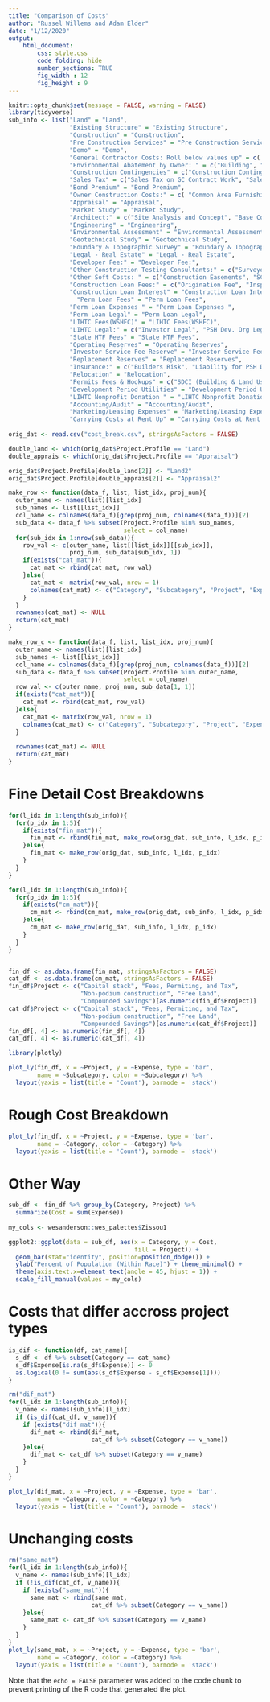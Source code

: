 ```yaml
---
title: "Comparison of Costs"
author: "Russel Willems and Adam Elder"
date: "1/12/2020"
output: 
    html_document:
        css: style.css
        code_folding: hide
        number_sections: TRUE
        fig_width : 12
        fig_height : 9
---
```


```r
knitr::opts_chunk$set(message = FALSE, warning = FALSE)
library(tidyverse)
sub_info <- list("Land" = "Land", 
                 "Existing Structure" = "Existing Structure",
                 "Construction" = "Construction",
                 "Pre Construction Services" = "Pre Construction Services",
                 "Demo" = "Demo",
                 "General Contractor Costs: Roll below values up" = c( "New Building", "Rehab", "Furnishings", "Appliances", "Site Work/Infrastructure", "Flooring", "Land Improvements", "Off site infrastructure", "Environmental Abatement (Building)", "Environmental Abatement (Land)", "Contractor Profit", "Contractor Overhead"),
                 "Environmental Abatement by Owner: " = c("Building", "Land2"),
                 "Construction Contingencies" = c("Construction Contingency", "Escalation", "Contractor Contingency"),
                 "Sales Tax" = c("Sales Tax on GC Contract Work", "Sales Tax on Contingency + Owner Direct Work"),
                 "Bond Premium" = "Bond Premium",
                 "Owner Construction Costs:" = c( "Common Area Furnishings", "Apartment Furnishings ", "Low Voltage Contractor", "Other Owner Direct Contracts"),
                 "Appraisal" = "Appraisal",
                 "Market Study" = "Market Study",
                 "Architect:" = c("Site Analysis and Concept", "Base Contract", "Capital Needs Assessment", "Reimbursables"),
                 "Engineering" = "Engineering",
                 "Environmental Assessment" = "Environmental Assessment",
                 "Geotechnical Study" = "Geotechnical Study",
                 "Boundary & Topographic Survey" = "Boundary & Topographic Survey",
                 "Legal - Real Estate" = "Legal - Real Estate",
                 "Developer Fee:" = "Developer Fee:",
                 "Other Construction Testing Consultants:" = c("Surveyor Monitoring", "Air Barrier & Window Testing", "Geotech Monitoring", "Structural Testing (Special Inspections)", "HVAC & Plumbing Commissioning"),
                 "Other Soft Costs: " = c("Construction Easements", "SCL Transformer Trucking"),
                 "Construction Loan Fees:" = c("Origination Fee", "Inspections", "Appraisal2", "Bank Legal", "PSH DEV org Legal"),
                 "Construction Loan Interest" = "Construction Loan Interest",  
                   "Perm Loan Fees" = "Perm Loan Fees",
                 "Perm Loan Expenses " = "Perm Loan Expenses ",
                 "Perm Loan Legal" = "Perm Loan Legal",
                 "LIHTC Fees(WSHFC)" = "LIHTC Fees(WSHFC)",
                 "LIHTC Legal:" = c("Investor Legal", "PSH Dev. Org Legal"),
                 "State HTF Fees" = "State HTF Fees",
                 "Operating Reserves" = "Operating Reserves",
                 "Investor Service Fee Reserve" = "Investor Service Fee Reserve",
                 "Replacement Reserves" = "Replacement Reserves",
                 "Insurance:" = c("Builders Risk", "Liability for PSH Dev org", "Other"),
                 "Relocation" = "Relocation",
                 "Permits Fees & Hookups" = c("SDCI (Building & Land Use)", "Seattle City Light ", "SDOT ", "SPU", "KC Wastewater Treatment", "Phone/Cable/Internet"),
                 "Development Period Utilities" = "Development Period Utilities",
                 "LIHTC Nonprofit Donation " = "LIHTC Nonprofit Donation ",
                 "Accounting/Audit" = "Accounting/Audit",
                 "Marketing/Leasing Expenses" = "Marketing/Leasing Expenses",
                 "Carrying Costs at Rent Up" = "Carrying Costs at Rent Up")
  
orig_dat <- read.csv("cost_break.csv", stringsAsFactors = FALSE)

double_land <- which(orig_dat$Project.Profile == "Land")
double_apprais <- which(orig_dat$Project.Profile == "Appraisal")

orig_dat$Project.Profile[double_land[2]] <- "Land2"
orig_dat$Project.Profile[double_apprais[2]] <- "Appraisal2"

make_row <- function(data_f, list, list_idx, proj_num){
  outer_name <- names(list)[list_idx]
  sub_names <- list[[list_idx]]
  col_name <- colnames(data_f)[grep(proj_num, colnames(data_f))][2]
  sub_data <- data_f %>% subset(Project.Profile %in% sub_names, 
                                select = col_name)
  for(sub_idx in 1:nrow(sub_data)){
    row_val <- c(outer_name, list[[list_idx]][[sub_idx]],
                 proj_num, sub_data[sub_idx, 1])
    if(exists("cat_mat")){
      cat_mat <- rbind(cat_mat, row_val)
    }else{
      cat_mat <- matrix(row_val, nrow = 1)
      colnames(cat_mat) <- c("Category", "Subcategory", "Project", "Expense")
    }
  }
  rownames(cat_mat) <- NULL
  return(cat_mat)
}

make_row_c <- function(data_f, list, list_idx, proj_num){
  outer_name <- names(list)[list_idx]
  sub_names <- list[[list_idx]]
  col_name <- colnames(data_f)[grep(proj_num, colnames(data_f))][2]
  sub_data <- data_f %>% subset(Project.Profile %in% outer_name, 
                                select = col_name)
  row_val <- c(outer_name, proj_num, sub_data[1, 1])
  if(exists("cat_mat")){
    cat_mat <- rbind(cat_mat, row_val)
  }else{
    cat_mat <- matrix(row_val, nrow = 1)
    colnames(cat_mat) <- c("Category", "Subcategory", "Project", "Expense")
  }
  
  rownames(cat_mat) <- NULL
  return(cat_mat)
}
```

# Fine Detail Cost Breakdowns

```r
for(l_idx in 1:length(sub_info)){
  for(p_idx in 1:5){
    if(exists("fin_mat")){
      fin_mat <- rbind(fin_mat, make_row(orig_dat, sub_info, l_idx, p_idx))
    }else{
      fin_mat <- make_row(orig_dat, sub_info, l_idx, p_idx)
    }
  }
}

for(l_idx in 1:length(sub_info)){
  for(p_idx in 1:5){
    if(exists("cm_mat")){
      cm_mat <- rbind(cm_mat, make_row(orig_dat, sub_info, l_idx, p_idx))
    }else{
      cm_mat <- make_row(orig_dat, sub_info, l_idx, p_idx)
    }
  }
}


fin_df <- as.data.frame(fin_mat, stringsAsFactors = FALSE)
cat_df <- as.data.frame(cm_mat, stringsAsFactors = FALSE)
fin_df$Project <- c("Capital stack", "Fees, Permiting, and Tax",
                    "Non-podium construction", "Free Land",
                    "Compounded Savings")[as.numeric(fin_df$Project)]
cat_df$Project <- c("Capital stack", "Fees, Permiting, and Tax",
                    "Non-podium construction", "Free Land",
                    "Compounded Savings")[as.numeric(cat_df$Project)]
fin_df[, 4] <- as.numeric(fin_df[, 4])
cat_df[, 4] <- as.numeric(cat_df[, 4])

library(plotly)

plot_ly(fin_df, x = ~Project, y = ~Expense, type = 'bar', 
        name = ~Subcategory, color = ~Subcategory) %>%
  layout(yaxis = list(title = 'Count'), barmode = 'stack')
```

# Rough Cost Breakdown

```r
plot_ly(fin_df, x = ~Project, y = ~Expense, type = 'bar', 
        name = ~Category, color = ~Category) %>%
  layout(yaxis = list(title = 'Count'), barmode = 'stack')
```

# Other Way

```r
sub_df <- fin_df %>% group_by(Category, Project) %>% 
  summarize(Cost = sum(Expense)) 
    
my_cols <- wesanderson::wes_palettes$Zissou1

ggplot2::ggplot(data = sub_df, aes(x = Category, y = Cost,
                                   fill = Project)) +
  geom_bar(stat="identity", position=position_dodge()) +
  ylab("Percent of Population (Within Race)") + theme_minimal() +
  theme(axis.text.x=element_text(angle = 45, hjust = 1)) +
  scale_fill_manual(values = my_cols)
```

# Costs that differ accross project types

```r
is_dif <- function(df, cat_name){
  s_df <- df %>% subset(Category == cat_name)
  s_df$Expense[is.na(s_df$Expense)] <- 0
  as.logical(0 != sum(abs(s_df$Expense - s_df$Expense[1])))
}

rm("dif_mat")
for(l_idx in 1:length(sub_info)){
  v_name <- names(sub_info)[l_idx]
  if (is_dif(cat_df, v_name)){
    if (exists("dif_mat")){
      dif_mat <- rbind(dif_mat, 
                       cat_df %>% subset(Category == v_name))
    }else{
      dif_mat <- cat_df %>% subset(Category == v_name)
    }
  }
}

plot_ly(dif_mat, x = ~Project, y = ~Expense, type = 'bar', 
        name = ~Category, color = ~Category) %>%
  layout(yaxis = list(title = 'Count'), barmode = 'stack')
```

# Unchanging costs

```r
rm("same_mat")
for(l_idx in 1:length(sub_info)){
  v_name <- names(sub_info)[l_idx]
  if (!is_dif(cat_df, v_name)){
    if (exists("same_mat")){
      same_mat <- rbind(same_mat, 
                       cat_df %>% subset(Category == v_name))
    }else{
      same_mat <- cat_df %>% subset(Category == v_name)
    }
  }
}
plot_ly(same_mat, x = ~Project, y = ~Expense, type = 'bar', 
        name = ~Category, color = ~Category) %>%
  layout(yaxis = list(title = 'Count'), barmode = 'stack')
```

Note that the `echo = FALSE` parameter was added to the code chunk to prevent printing of the R code that generated the plot.
